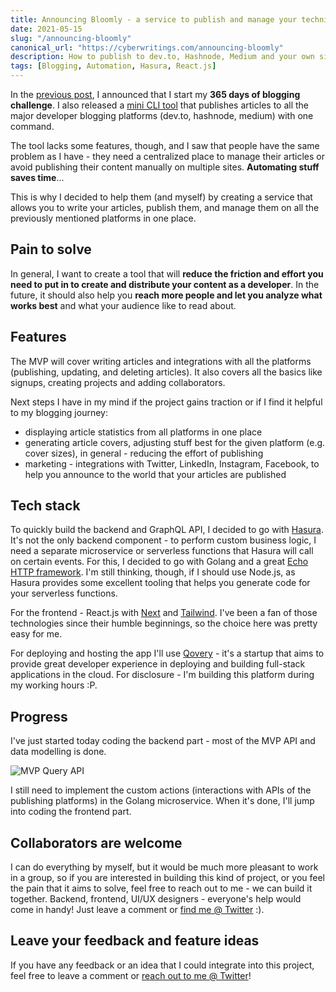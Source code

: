 ```yaml
---
title: Announcing Bloomly - a service to publish and manage your technical content online
date: 2021-05-15
slug: "/announcing-bloomly"
canonical_url: "https://cyberwritings.com/announcing-bloomly"
description: How to publish to dev.to, Hashnode, Medium and your own site with a single click
tags: [Blogging, Automation, Hasura, React.js]
---
```

In the [previous post](https://dev.to/pjeziorowski/365-days-of-blogging-challenge-or-i-transfer-1000-to-your-bank-account-5dj9), I announced that I start my **365 days of blogging challenge**. I also released a [mini CLI tool](https://dev.to/pjeziorowski/how-i-publish-articles-to-all-developer-platforms-and-my-private-blog-in-one-shot-38aj) that publishes articles to all the major developer blogging platforms (dev.to, hashnode, medium) with one command.

The tool lacks some features, though, and I saw that people have the same problem as I have - they need a centralized place to manage their articles or avoid publishing their content manually on multiple sites. **Automating stuff saves time**...

This is why I decided to help them (and myself) by creating a service that allows you to write your articles, publish them, and manage them on all the previously mentioned platforms in one place.

## Pain to solve

In general, I want to create a tool that will **reduce the friction and effort you need to put in to create and distribute your content as a developer**. In the future, it should also help you **reach more people and let you analyze what works best** and what your audience like to read about.

## Features

The MVP will cover writing articles and integrations with all the platforms (publishing, updating, and deleting articles). It also covers all the basics like signups, creating projects and adding collaborators.

Next steps I have in my mind if the project gains traction or if I find it helpful to my blogging journey:

- displaying article statistics from all platforms in one place
- generating article covers, adjusting stuff best for the given platform (e.g. cover sizes), in general - reducing the effort of publishing
- marketing - integrations with Twitter, LinkedIn, Instagram, Facebook, to help you announce to the world that your articles are published

## Tech stack

To quickly build the backend and GraphQL API, I decided to go with [Hasura](https://hasura.io/). It's not the only backend component - to perform custom business logic, I need a separate microservice or serverless functions that Hasura will call on certain events. For this, I decided to go with Golang and a great [Echo HTTP framework](https://echo.labstack.com/). I'm still thinking, though, if I should use Node.js, as Hasura provides some excellent tooling that helps you generate code for your serverless functions.

For the frontend - React.js with [Next](https://nextjs.org/) and [Tailwind](https://tailwindcss.com/). I've been a fan of those technologies since their humble beginnings, so the choice here was pretty easy for me.

For deploying and hosting the app I'll use [Qovery](https://www.qovery.com/) - it's a startup that aims to provide great developer experience in deploying and building full-stack applications in the cloud. For disclosure - I'm building this platform during my working hours :P.

## Progress

I've just started today coding the backend part - most of the MVP API and data modelling is done.

![MVP Query API](https://dev-to-uploads.s3.amazonaws.com/uploads/articles/g02jpn1dup0906wev390.png)

I still need to implement the custom actions (interactions with APIs of the publishing platforms) in the Golang microservice. When it's done, I'll jump into coding the frontend part.

## Collaborators are welcome

I can do everything by myself, but it would be much more pleasant to work in a group, so if you are interested in building this kind of project, or you feel the pain that it aims to solve, feel free to reach out to me - we can build it together. Backend, frontend, UI/UX designers - everyone's help would come in handy! Just leave a comment or [find me @ Twitter](https://twitter.com/PJeziorowski) :).

## Leave your feedback and feature ideas

If you have any feedback or an idea that I could integrate into this project, feel free to leave a comment or [reach out to me @ Twitter](https://twitter.com/PJeziorowski)!
